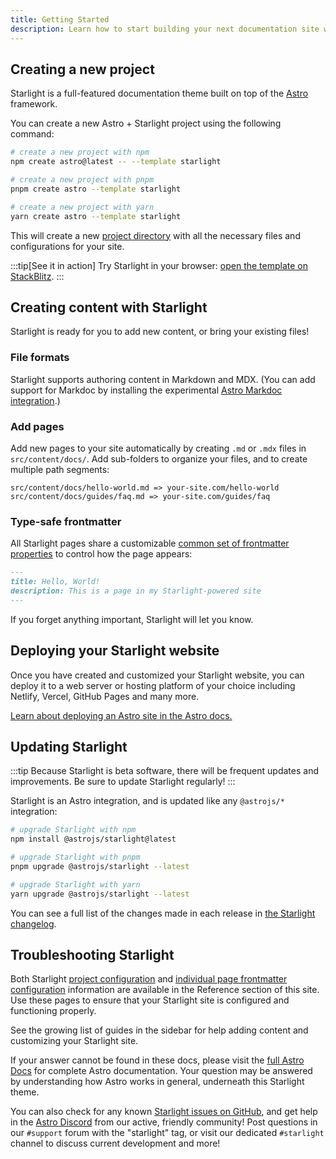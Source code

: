 ```yaml
---
title: Getting Started
description: Learn how to start building your next documentation site with Starlight by Astro.
---
```



## Creating a new project

Starlight is a full-featured documentation theme built on top of the [Astro](https://astro.build) framework.

You can create a new Astro + Starlight project using the following command:

<Tabs>
<TabItem label="npm">

```sh
# create a new project with npm
npm create astro@latest -- --template starlight
```

</TabItem>
<TabItem label="pnpm">

```sh
# create a new project with pnpm
pnpm create astro --template starlight
```

</TabItem>
<TabItem label="Yarn">

```sh
# create a new project with yarn
yarn create astro --template starlight
```

</TabItem>
</Tabs>

This will create a new [project directory](/guides/project-structure/) with all the necessary files and configurations for your site.

:::tip[See it in action]
Try Starlight in your browser:
[open the template on StackBlitz](https://stackblitz.com/github/withastro/starlight/tree/main/examples/basics).
:::

## Creating content with Starlight

Starlight is ready for you to add new content, or bring your existing files!

### File formats

Starlight supports authoring content in Markdown and MDX. (You can add support for Markdoc by installing the experimental [Astro Markdoc integration](https://docs.astro.build/en/guides/integrations-guide/markdoc/).)

### Add pages

Add new pages to your site automatically by creating `.md` or `.mdx` files in `src/content/docs/`. Add sub-folders to organize your files, and to create multiple path segments:

```
src/content/docs/hello-world.md => your-site.com/hello-world
src/content/docs/guides/faq.md => your-site.com/guides/faq
```

### Type-safe frontmatter

All Starlight pages share a customizable [common set of frontmatter properties](/reference/frontmatter/) to control how the page appears:

```md
---
title: Hello, World!
description: This is a page in my Starlight-powered site
---
```

If you forget anything important, Starlight will let you know.

## Deploying your Starlight website

Once you have created and customized your Starlight website, you can deploy it to a web server or hosting platform of your choice including Netlify, Vercel, GitHub Pages and many more.

[Learn about deploying an Astro site in the Astro docs.](https://docs.astro.build/en/guides/deploy/)

## Updating Starlight

:::tip
Because Starlight is beta software, there will be frequent updates and improvements. Be sure to update Starlight regularly!
:::

Starlight is an Astro integration, and is updated like any `@astrojs/*` integration:

<Tabs>
<TabItem label="npm">

```sh
# upgrade Starlight with npm
npm install @astrojs/starlight@latest
```

</TabItem>
<TabItem label="pnpm">

```sh
# upgrade Starlight with pnpm
pnpm upgrade @astrojs/starlight --latest
```

</TabItem>
<TabItem label="Yarn">

```sh
# upgrade Starlight with yarn
yarn upgrade @astrojs/starlight --latest
```

</TabItem>
</Tabs>

You can see a full list of the changes made in each release in [the Starlight changelog](https://github.com/withastro/starlight/blob/main/packages/starlight/CHANGELOG.md).

## Troubleshooting Starlight

Both Starlight [project configuration](/reference/configuration/) and [individual page frontmatter configuration](/reference/frontmatter/) information are available in the Reference section of this site. Use these pages to ensure that your Starlight site is configured and functioning properly.

See the growing list of guides in the sidebar for help adding content and customizing your Starlight site.

If your answer cannot be found in these docs, please visit the [full Astro Docs](https://docs.astro.build) for complete Astro documentation. Your question may be answered by understanding how Astro works in general, underneath this Starlight theme.

You can also check for any known [Starlight issues on GitHub](https://github.com/withastro/starlight/issues), and get help in the [Astro Discord](https://astro.build/chat/) from our active, friendly community! Post questions in our `#support` forum with the "starlight" tag, or visit our dedicated `#starlight` channel to discuss current development and more!
